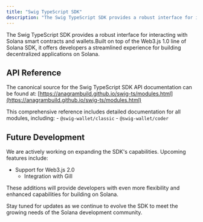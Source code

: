 ```yaml
---
title: "Swig TypeScript SDK"
description: "The Swig TypeScript SDK provides a robust interface for interacting with Solana smart contracts and wallets."
---
```


The Swig TypeScript SDK provides a robust interface for interacting with Solana smart contracts and wallets.Built on top of the Web3.js 1.0 line of Solana SDK, it offers developers a streamlined experience for building decentralized applications on Solana.

## API Reference

The canonical source for the Swig TypeScript SDK API documentation can be found at:
[https://anagrambuild.github.io/swig-ts/modules.html](https://anagrambuild.github.io/swig-ts/modules.html)

  This comprehensive reference includes detailed documentation for all modules, including:
    - `@swig-wallet/classic`
      - `@swig-wallet/coder`

## Future Development

We are actively working on expanding the SDK's capabilities. Upcoming features include:
  - Support for Web3.js 2.0
    - Integration with Gill

These additions will provide developers with even more flexibility and enhanced capabilities for building on Solana.

Stay tuned for updates as we continue to evolve the SDK to meet the growing needs of the Solana development community.
